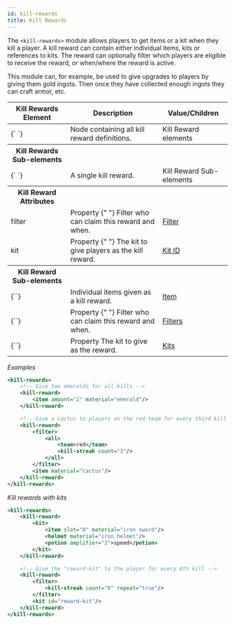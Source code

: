```yaml
---
id: kill-rewards
title: Kill Rewards
---
```


The `<kill-rewards>` module allows players to get items or a kit when they kill a player.
A kill reward can contain either individual items, kits or references to kits.
The reward can optionally filter which players are eligible to receive the reward, or when/where the reward is active.

This module can, for example, be used to give upgrades to players by giving them gold ingots.
Then once they have collected enough ingots they can craft armor, etc.

<div className="table-container">
  <table>
    <thead>
      <tr>
        <th>Kill Rewards Element</th>
        <th>Description</th>
        <th>Value/Children</th>
      </tr>
    </thead>
    <tbody>
      <tr>
        <td>
          <label>{`<kill-rewards> </kill-rewards>`}</label>
        </td>
        <td>Node containing all kill reward definitions.</td>
        <td>
          <span className="badge badge--secondary">Kill Reward elements</span>
        </td>
      </tr>
      <tr>
        <th>Kill Rewards Sub-elements</th>
        <th />
        <th />
      </tr>
      <tr>
        <td>
          <label>{`<kill-reward> </kill-reward>`}</label>
        </td>
        <td>A single kill reward.</td>
        <td>
          <span className="badge badge--secondary">
            Kill Reward Sub-elements
          </span>
        </td>
      </tr>
      <tr>
        <th>Kill Reward Attributes</th>
        <th />
        <th />
      </tr>
      <tr>
        <td>
          <label>filter</label>
        </td>
        <td>
          <span
            className="badge badge--secondary"
            title="Can be either this attribute or a sub-element."
          >
            Property
          </span>{" "}
          Filter who can claim this reward and when.
        </td>
        <td>
          <a href="/docs/modules/mechanics/filters">Filter</a>
        </td>
      </tr>
      <tr>
        <td>
          <label>kit</label>
        </td>
        <td>
          <span
            className="badge badge--secondary"
            title="Can be either this attribute or a sub-element."
          >
            Property
          </span>{" "}
          The kit to give players as the kill reward.
        </td>
        <td>
          <a href="/docs/modules/gear/kits">Kit ID</a>
        </td>
      </tr>
      <tr>
        <th>Kill Reward Sub-elements</th>
        <th />
        <th />
      </tr>
      <tr>
        <td>
          <label>{`<item>`}</label>
        </td>
        <td>Individual items given as a kill reward.</td>
        <td>
          <a href="/docs/modules/gear/items">Item</a>
        </td>
      </tr>
      <tr>
        <td>
          <label>{`<filter>`}</label>
        </td>
        <td>
          <span
            className="badge badge--secondary"
            title="Can be either this sub-element or an attribute."
          >
            Property
          </span>{" "}
          Filter who can claim this reward and when.
        </td>
        <td>
          <a href="/docs/modules/mechanics/filters">Filters</a>
        </td>
      </tr>
      <tr>
        <td>
          <label>{`<kit>`}</label>
        </td>
        <td>
          <span
            className="badge badge--secondary"
            title="Can be either this sub-element or an attribute."
          >
            Property
          </span>
          The kit to give as the reward.
        </td>
        <td>
          <a href="/docs/modules/gear/kits">Kits</a>
        </td>
      </tr>
    </tbody>
  </table>
</div>

_Examples_

```xml
<kill-rewards>
    <!-- Give two emeralds for all kills -->
    <kill-reward>
        <item amount="2" material="emerald"/>
    </kill-reward>

    <!-- Give a cactus to players on the red team for every third kill -->
    <kill-reward>
        <filter>
            <all>
                <team>red</team>
                <kill-streak count="3"/>
            </all>
        </filter>
        <item material="cactus"/>
    </kill-reward>
</kill-rewards>
```

_Kill rewards with kits_

```xml
<kill-rewards>
    <kill-reward>
        <kit>
            <item slot="0" material="iron sword"/>
            <helmet material="iron helmet"/>
            <potion amplifier="2">speed</potion>
        </kit>
    </kill-reward>

    <!-- Give the "reward-kit" to the player for every 8th kill -->
    <kill-reward>
        <filter>
            <kill-streak count="8" repeat="true"/>
        </filter>
        <kit id="reward-kit"/>
    </kill-reward>
</kill-rewards>
```
